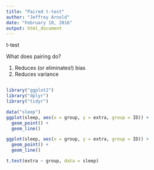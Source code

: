 ```yaml
---
title: "Paired t-test"
author: "Jeffrey Arnold"
date: "February 10, 2016"
output: html_document
---
```


t-test 

What does pairing do? 

1. Reduces (or eliminates!) bias
2. Reduces variance

```r


```

```r
library("ggplot2")
library("dplyr")
library("tidyr")

data("sleep")
ggplot(sleep, aes(x = group, y = extra, group = ID)) +
  geom_point() +
  geom_line()

```

```r
ggplot(sleep, aes(x = group, y = extra, group = ID)) +
  geom_point() +
  geom_line()
```

```r
t.test(extra ~ group, data = sleep)

```



